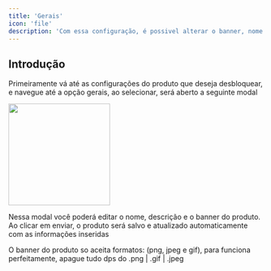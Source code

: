 ```yaml
---
title: 'Gerais'
icon: 'file'
description: 'Com essa configuração, é possivel alterar o banner, nome e descrição do produto'
---
```


## Introdução

Primeiramente vá até as configurações do produto que deseja desbloquear, e navegue até a opção gerais, ao selecionar, será aberto a seguinte modal

<img height="200" src="../../../images/products/general-modal.png" />

Nessa modal você poderá editar o nome, descrição e o banner do produto. Ao clicar em enviar, o produto será salvo e atualizado automaticamente com as informações inseridas

<Note>O banner do produto so aceita formatos: (png, jpeg e gif),
para funciona perfeitamente, apague tudo dps do .png | .gif | .jpeg </Note>